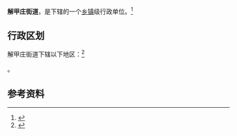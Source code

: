 {{中国乡级行政区|37/06/13/004/000}}

'''解甲庄街道'''，是{{PRC admin/fullname|37/06/13/004/000|3}}下辖的一个[[乡镇|乡镇]]级行政单位。<ref>{{PRC admin/ref sgc|{{PRC admin/parent|37/06/13/004/000}}}}</ref>

== 行政区划 ==

解甲庄街道下辖以下地区：<ref>{{PRC admin/ref sgc|37/06/13/004/000}}</ref>

{{PRC admin/children|37/06/13/004/000}}。

== 参考资料 ==

{{reflist}}

{{行政区划小作品}}
{{PRC admin/navcat|37/06/13/004/000}}